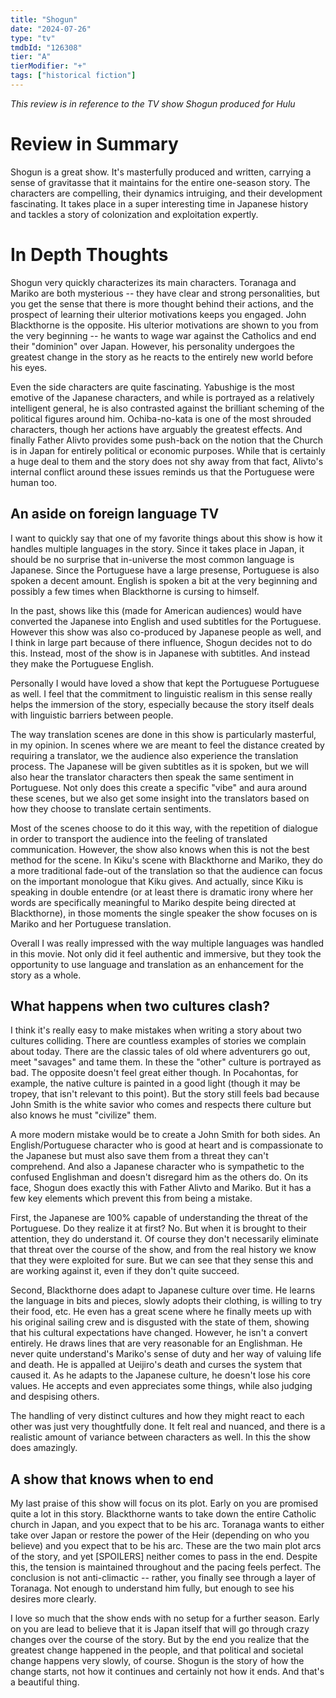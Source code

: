 ```yaml
---
title: "Shogun"
date: "2024-07-26"
type: "tv"
tmdbId: "126308"
tier: "A"
tierModifier: "+"
tags: ["historical fiction"]
---
```


_This review is in reference to the TV show Shogun produced for Hulu_

# Review in Summary
Shogun is a great show. It's masterfully produced and written, carrying a sense of gravitasse that it maintains for the entire one-season story. The characters are compelling, their dynamics intruiging, and their development fascinating. It takes place in a super interesting time in Japanese history and tackles a story of colonization and exploitation expertly.

# In Depth Thoughts
Shogun very quickly characterizes its main characters. Toranaga and Mariko are both mysterious -- they have clear and strong personalities, but you get the sense that there is more thought behind their actions, and the prospect of learning their ulterior motivations keeps you engaged. John Blackthorne is the opposite. His ulterior motivations are shown to you from the very beginning -- he wants to wage war against the Catholics and end their "dominion" over Japan. However, his personality undergoes the greatest change in the story as he reacts to the entirely new world before his eyes.

Even the side characters are quite fascinating. Yabushige is the most emotive of the Japanese characters, and while is portrayed as a relatively intelligent general, he is also contrasted against the brilliant scheming of the political figures around him. Ochiba-no-kata is one of the most shrouded characters, though her actions have arguably the greatest effects. And finally Father Alivto provides some push-back on the notion that the Church is in Japan for entirely political or economic purposes. While that is certainly a huge deal to them and the story does not shy away from that fact, Alivto's internal conflict around these issues reminds us that the Portuguese were human too.

## An aside on foreign language TV
I want to quickly say that one of my favorite things about this show is how it handles multiple languages in the story. Since it takes place in Japan, it should be no surprise that in-universe the most common language is Japanese. Since the Portuguese have a large presense, Portuguese is also spoken a decent amount. English is spoken a bit at the very beginning and possibly a few times when Blackthorne is cursing to himself.

In the past, shows like this (made for American audiences) would have converted the Japanese into English and used subtitles for the Portuguese. However this show was also co-produced by Japanese people as well, and I think in large part because of there influence, Shogun decides not to do this. Instead, most of the show is in Japanese with subtitles. And instead they make the Portuguese English.

Personally I would have loved a show that kept the Portuguese Portuguese as well. I feel that the commitment to linguistic realism in this sense really helps the immersion of the story, especially because the story itself deals with linguistic barriers between people.

The way translation scenes are done in this show is particularly masterful, in my opinion. In scenes where we are meant to feel the distance created by requiring a translator, we the audience also experience the translation process. The Japanese will be given subtitles as it is spoken, but we will also hear the translator characters then speak the same sentiment in Portuguese. Not only does this create a specific "vibe" and aura around these scenes, but we also get some insight into the translators based on how they choose to translate certain sentiments.

Most of the scenes choose to do it this way, with the repetition of dialogue in order to transport the audience into the feeling of translated communication. However, the show also knows when this is not the best method for the scene. In Kiku's scene with Blackthorne and Mariko, they do a more traditional fade-out of the translation so that the audience can focus on the important monologue that Kiku gives. And actually, since Kiku is speaking in double entendre (or at least there is dramatic irony where her words are specifically meaningful to Mariko despite being directed at Blackthorne), in those moments the single speaker the show focuses on is Mariko and her Portuguese translation.

Overall I was really impressed with the way multiple languages was handled in this movie. Not only did it feel authentic and immersive, but they took the opportunity to use language and translation as an enhancement for the story as a whole.

## What happens when two cultures clash?
I think it's really easy to make mistakes when writing a story about two cultures colliding. There are countless examples of stories we complain about today. There are the classic tales of old where adventurers go out, meet "savages" and tame them. In these the "other" culture is portrayed as bad. The opposite doesn't feel great either though. In Pocahontas, for example, the native culture is painted in a good light (though it may be tropey, that isn't relevant to this point). But the story still feels bad because John Smith is the white savior who comes and respects there culture but also knows he must "civilize" them.

A more modern mistake would be to create a John Smith for both sides. An English/Portuguese character who is good at heart and is compassionate to the Japanese but must also save them from a threat they can't comprehend. And also a Japanese character who is sympathetic to the confused Englishman and doesn't disregard him as the others do. On its face, Shogun does exactly this with Father Alivto and Mariko. But it has a few key elements which prevent this from being a mistake.

First, the Japanese are 100% capable of understanding the threat of the Portuguese. Do they realize it at first? No. But when it is brought to their attention, they do understand it. Of course they don't necessarily eliminate that threat over the course of the show, and from the real history we know that they were exploited for sure. But we can see that they sense this and are working against it, even if they don't quite succeed.

Second, Blackthorne does adapt to Japanese culture over time. He learns the language in bits and pieces, slowly adopts their clothing, is willing to try their food, etc. He even has a great scene where he finally meets up with his original sailing crew and is disgusted with the state of them, showing that his cultural expectations have changed. However, he isn't a convert entirely. He draws lines that are very reasonable for an Englishman. He never quite understand's Mariko's sense of duty and her way of valuing life and death. He is appalled at Ueijiro's death and curses the system that caused it. As he adapts to the Japanese culture, he doesn't lose his core values. He accepts and even appreciates some things, while also judging and despising others.

The handling of very distinct cultures and how they might react to each other was just very thoughtfully done. It felt real and nuanced, and there is a realistic amount of variance between characters as well. In this the show does amazingly.

## A show that knows when to end
My last praise of this show will focus on its plot. Early on you are promised quite a lot in this story. Blackthorne wants to take down the entire Catholic church in Japan, and you expect that to be his arc. Toranaga wants to either take over Japan or restore the power of the Heir (depending on who you believe) and you expect that to be his arc. These are the two main plot arcs of the story, and yet \[SPOILERS\] neither comes to pass in the end. Despite this, the tension is maintained throughout and the pacing feels perfect. The conclusion is not anti-climactic -- rather, you finally see through a layer of Toranaga. Not enough to understand him fully, but enough to see his desires more clearly.

I love so much that the show ends with no setup for a further season. Early on you are lead to believe that it is Japan itself that will go through crazy changes over the course of the story. But by the end you realize that the greatest change happened in the people, and that political and societal change happens very slowly, of course. Shogun is the story of how the change starts, not how it continues and certainly not how it ends. And that's a beautiful thing.
